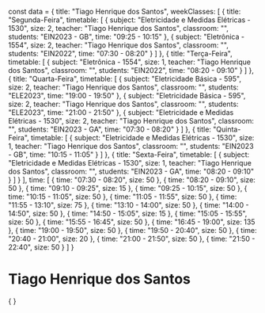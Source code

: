 const data = {
  title: "Tiago Henrique dos Santos",
  weekClasses: [
    {
      title: "Segunda-Feira",
      timetable: [
        {
          subject: "Eletricidade e Medidas Elétricas - 1530",
          size: 2,
          teacher: "Tiago Henrique dos Santos",
          classroom: "",
          students: "EIN2023 - GB",
          time: "09:25 - 10:15"
        },
        {
          subject: "Eletrônica - 1554",
          size: 2,
          teacher: "Tiago Henrique dos Santos",
          classroom: "",
          students: "EIN2022",
          time: "07:30 - 08:20"
        }
      ]
    },
    {
      title: "Terça-Feira",
      timetable: [
        {
          subject: "Eletrônica - 1554",
          size: 1,
          teacher: "Tiago Henrique dos Santos",
          classroom: "",
          students: "EIN2022",
          time: "08:20 - 09:10"
        }
      ]
    },
    {
      title: "Quarta-Feira",
      timetable: [
        {
          subject: "Eletricidade Básica - 595",
          size: 2,
          teacher: "Tiago Henrique dos Santos",
          classroom: "",
          students: "ELE2023",
          time: "19:00 - 19:50"
        },
        {
          subject: "Eletricidade Básica - 595",
          size: 2,
          teacher: "Tiago Henrique dos Santos",
          classroom: "",
          students: "ELE2023",
          time: "21:00 - 21:50"
        },
        {
          subject: "Eletricidade e Medidas Elétricas - 1530",
          size: 2,
          teacher: "Tiago Henrique dos Santos",
          classroom: "",
          students: "EIN2023 - GA",
          time: "07:30 - 08:20"
        }
      ]
    },
    {
      title: "Quinta-Feira",
      timetable: [
        {
          subject: "Eletricidade e Medidas Elétricas - 1530",
          size: 1,
          teacher: "Tiago Henrique dos Santos",
          classroom: "",
          students: "EIN2023 - GB",
          time: "10:15 - 11:05"
        }
      ]
    },
    {
      title: "Sexta-Feira",
      timetable: [
        {
          subject: "Eletricidade e Medidas Elétricas - 1530",
          size: 1,
          teacher: "Tiago Henrique dos Santos",
          classroom: "",
          students: "EIN2023 - GA",
          time: "08:20 - 09:10"
        }
      ]
    }
  ],
  time: [
    {
      time: "07:30 - 08:20",
      size: 50
    },
    {
      time: "08:20 - 09:10",
      size: 50
    },
    {
      time: "09:10 - 09:25",
      size: 15
    },
    {
      time: "09:25 - 10:15",
      size: 50
    },
    {
      time: "10:15 - 11:05",
      size: 50
    },
    {
      time: "11:05 - 11:55",
      size: 50
    },
    {
      time: "11:55 - 13:10",
      size: 75
    },
    {
      time: "13:10 - 14:00",
      size: 50
    },
    {
      time: "14:00 - 14:50",
      size: 50
    },
    {
      time: "14:50 - 15:05",
      size: 15
    },
    {
      time: "15:05 - 15:55",
      size: 50
    },
    {
      time: "15:55 - 16:45",
      size: 50
    },
    {
      time: "16:45 - 19:00",
      size: 135
    },
    {
      time: "19:00 - 19:50",
      size: 50
    },
    {
      time: "19:50 - 20:40",
      size: 50
    },
    {
      time: "20:40 - 21:00",
      size: 20
    },
    {
      time: "21:00 - 21:50",
      size: 50
    },
    {
      time: "21:50 - 22:40",
      size: 50
    }
  ]
}

# Tiago Henrique dos Santos

<div>
    {
        <Grid
            title={data.title} 
            weekClasses={data.weekClasses} 
            time={data.time}
        />
    }
</div>